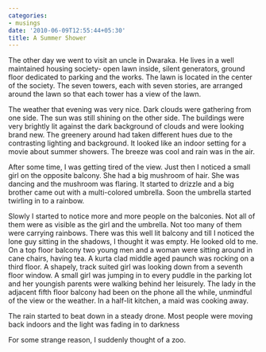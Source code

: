 ```yaml
---
categories:
- musings
date: '2010-06-09T12:55:44+05:30'
title: A Summer Shower
---
```


The other day we went to visit an uncle in Dwaraka. He lives in a well maintained housing society\- open lawn inside, silent generators, ground floor dedicated to parking and the works. The lawn is located in the center of the society. The seven towers, each with seven stories, are arranged around the lawn so that each tower has a view of the lawn.

 The weather that evening was very nice. Dark clouds were gathering from one side. The sun was still shining on the other side. The buildings were very brightly lit against the dark background of clouds and were looking brand new. The greenery around had taken different hues due to the contrasting lighting and background. It looked like an indoor setting for a movie about summer showers. The breeze was cool and rain was in the air.

 After some time, I was getting tired of the view. Just then I noticed a small girl on the opposite balcony. She had a big mushroom of hair. She was dancing and the mushroom was flaring. It started to drizzle and a big brother came out with a multi\-colored umbrella. Soon the umbrella started twirling in to a rainbow.

 Slowly I started to notice more and more people on the balconies. Not all of them were as visible as the girl and the umbrella. Not too many of them were carrying rainbows. There was this well lit balcony and till I noticed the lone guy sitting in the shadows, I thought it was empty. He looked old to me. On a top floor balcony two young men and a woman were sitting around in cane chairs, having tea. A kurta clad middle aged paunch was rocking on a third floor. A shapely, track suited girl was looking down from a seventh floor window. A small girl was jumping in to every puddle in the parking lot and her youngish parents were walking behind her leisurely. The lady in the adjacent fifth floor balcony had been on the phone all the while, unmindful of the view or the weather. In a half\-lit kitchen, a maid was cooking away.

 The rain started to beat down in a steady drone. Most people were moving back indoors and the light was fading in to darkness

 For some strange reason, I suddenly thought of a zoo.

<!--
post-94
https://venugvgk.wordpress.com/2010/06/09/a-summer-shower/
-->
